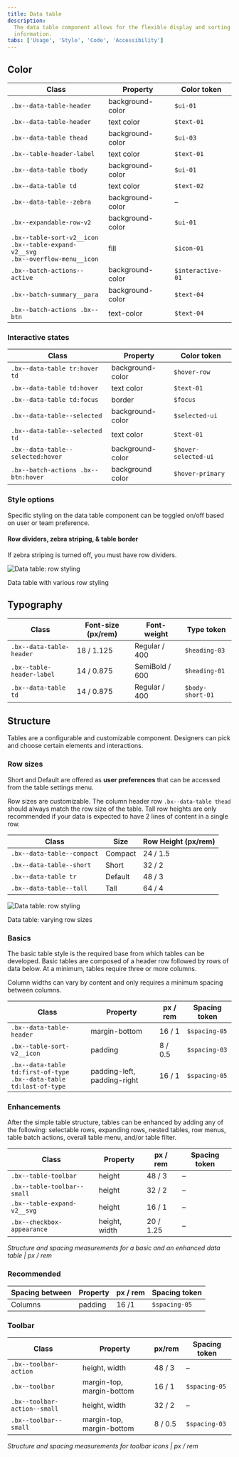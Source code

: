 ```yaml
---
title: Data table
description:
  The data table component allows for the flexible display and sorting of
  information.
tabs: ['Usage', 'Style', 'Code', 'Accessibility']
---
```


## Color

| Class                                                                                         | Property         | Color token       |
| --------------------------------------------------------------------------------------------- | ---------------- | ----------------- |
| `.bx--data-table-header`                                                                      | background-color | `$ui-01`          |
| `.bx--data-table-header`                                                                      | text color       | `$text-01`        |
| `.bx--data-table thead`                                                                       | background-color | `$ui-03`          |
| `.bx--table-header-label`                                                                     | text color       | `$text-01`        |
| `.bx--data-table tbody`                                                                       | background-color | `$ui-01`          |
| `.bx--data-table td`                                                                          | text color       | `$text-02`        |
| `.bx--data-table--zebra`                                                                      | background-color | –                 |
| `.bx--expandable-row-v2`                                                                      | background-color | `$ui-01`          |
| `.bx--table-sort-v2__icon` <br/> `.bx--table-expand-v2__svg` <br/> `.bx--overflow-menu__icon` | fill             | `$icon-01`        |
| `.bx--batch-actions--active`                                                                  | background-color | `$interactive-01` |
| `.bx--batch-summary__para`                                                                    | background-color | `$text-04`        |
| `.bx--batch-actions .bx--btn`                                                                 | text-color       | `$text-04`        |

### Interactive states

| Class                               | Property         | Color token          |
| ----------------------------------- | ---------------- | -------------------- |
| `.bx--data-table tr:hover td`       | background-color | `$hover-row`         |
| `.bx--data-table td:hover`          | text color       | `$text-01`           |
| `.bx--data-table td:focus`          | border           | `$focus`             |
| `.bx--data-table--selected`         | background-color | `$selected-ui`       |
| `.bx--data-table--selected td`      | text color       | `$text-01`           |
| `.bx--data-table--selected:hover`   | background-color | `$hover-selected-ui` |
| `.bx--batch-actions .bx--btn:hover` | background color | `$hover-primary`     |

### Style options

Specific styling on the data table component can be toggled on/off based on user
or team preference.

#### Row dividers, zebra striping, & table border

If zebra striping is turned off, you must have row dividers.

<div className="image--fixed">

![Data table: row styling](images/data-table-style-1.png)

</div>

<Caption>Data table with various row styling</Caption>

<!-- This section is commented out until themes are ready

**Background colors**

Data tables are built to be accessible against the `$ui-background` color:



![Data table: background colors](images/data-table-style-2.png)


-->

## Typography

| Class                     | Font-size (px/rem) | Font-weight    | Type token       |
| ------------------------- | ------------------ | -------------- | ---------------- |
| `.bx--data-table-header`  | 18 / 1.125         | Regular / 400  | `$heading-03`    |
| `.bx--table-header-label` | 14 / 0.875         | SemiBold / 600 | `$heading-01`    |
| `.bx--data-table td`      | 14 / 0.875         | Regular / 400  | `$body-short-01` |

## Structure

Tables are a configurable and customizable component. Designers can pick and
choose certain elements and interactions.

### Row sizes

Short and Default are offered as **user preferences** that can be accessed from
the table settings menu.

Row sizes are customizable. The column header row `.bx--data-table thead` should
always match the row size of the table. Tall row heights are only recommended if
your data is expected to have 2 lines of content in a single row.

| Class                      | Size    | Row Height (px/rem) |
| -------------------------- | ------- | ------------------- |
| `.bx--data-table--compact` | Compact | 24 / 1.5            |
| `.bx--data-table--short`   | Short   | 32 / 2              |
| `.bx--data-table tr`       | Default | 48 / 3              |
| `.bx--data-table--tall`    | Tall    | 64 / 4              |

<div className="image--fixed">

![Data table: row styling](images/data-table-style-3.png)

</div>

<Caption>Data table: varying row sizes</Caption>

### Basics

The basic table style is the required base from which tables can be developed.
Basic tables are composed of a header row followed by rows of data below. At a
minimum, tables require three or more columns.

Column widths can vary by content and only requires a minimum spacing between
columns.

| Class                                                                      | Property                    | px / rem | Spacing token |
| -------------------------------------------------------------------------- | --------------------------- | -------- | ------------- |
| `.bx--data-table-header`                                                   | margin-bottom               | 16 / 1   | `$spacing-05` |
| `.bx--table-sort-v2__icon`                                                 | padding                     | 8 / 0.5  | `$spacing-03` |
| `.bx--data-table td:first-of-type` <br/> `.bx--data-table td:last-of-type` | padding-left, padding-right | 16 / 1   | `$spacing-05` |

### Enhancements

After the simple table structure, tables can be enhanced by adding any of the
following: selectable rows, expanding rows, nested tables, row menus, table
batch actions, overall table menu, and/or table filter.

| Class                       | Property      | px / rem  | Spacing token |
| --------------------------- | ------------- | --------- | ------------- |
| `.bx--table-toolbar`        | height        | 48 / 3    | –             |
| `.bx--table-toolbar--small` | height        | 32 / 2    | –             |
| `.bx--table-expand-v2__svg` | height        | 16 / 1    | –             |
| `.bx--checkbox-appearance`  | height, width | 20 / 1.25 | –             |

_Structure and spacing measurements for a basic and an enhanced data table | px
/ rem_

### Recommended

| Spacing between | Property | px / rem | Spacing token |
| --------------- | -------- | -------- | ------------- |
| Columns         | padding  | 16 /1    | `$spacing-05` |

### Toolbar

| Class                        | Property                  | px/rem  | Spacing token |
| ---------------------------- | ------------------------- | ------- | ------------- |
| `.bx--toolbar-action`        | height, width             | 48 / 3  | –             |
| `.bx--toolbar`               | margin-top, margin-bottom | 16 / 1  | `$spacing-05` |
| `.bx--toolbar-action--small` | height, width             | 32 / 2  | –             |
| `.bx--toolbar--small`        | margin-top, margin-bottom | 8 / 0.5 | `$spacing-03` |

_Structure and spacing measurements for toolbar icons | px / rem_
